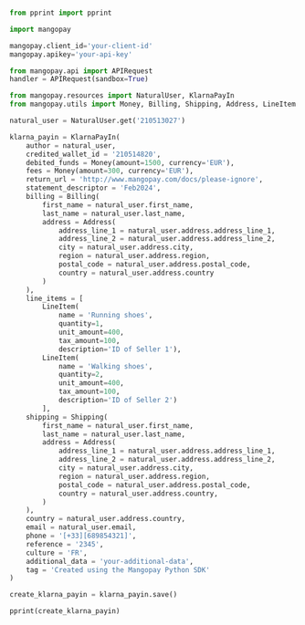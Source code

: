   
```python Python  

from pprint import pprint

import mangopay

mangopay.client_id='your-client-id'
mangopay.apikey='your-api-key'

from mangopay.api import APIRequest
handler = APIRequest(sandbox=True)

from mangopay.resources import NaturalUser, KlarnaPayIn
from mangopay.utils import Money, Billing, Shipping, Address, LineItem

natural_user = NaturalUser.get('210513027')

klarna_payin = KlarnaPayIn(
    author = natural_user,
    credited_wallet_id = '210514820',
    debited_funds = Money(amount=1500, currency='EUR'),
    fees = Money(amount=300, currency='EUR'),
    return_url = 'http://www.mangopay.com/docs/please-ignore',
    statement_descriptor = 'Feb2024',
    billing = Billing(
        first_name = natural_user.first_name,
        last_name = natural_user.last_name,
        address = Address(
            address_line_1 = natural_user.address.address_line_1,
            address_line_2 = natural_user.address.address_line_2,
            city = natural_user.address.city,
            region = natural_user.address.region,
            postal_code = natural_user.address.postal_code,
            country = natural_user.address.country 
        )
    ),
    line_items = [
        LineItem(
            name = 'Running shoes',
            quantity=1,
            unit_amount=400,
            tax_amount=100,
            description='ID of Seller 1'),
        LineItem(
            name = 'Walking shoes',
            quantity=2,
            unit_amount=400,
            tax_amount=100,
            description='ID of Seller 2')
        ],
    shipping = Shipping(
        first_name = natural_user.first_name,
        last_name = natural_user.last_name,
        address = Address(
            address_line_1 = natural_user.address.address_line_1,
            address_line_2 = natural_user.address.address_line_2,
            city = natural_user.address.city,
            region = natural_user.address.region,
            postal_code = natural_user.address.postal_code,
            country = natural_user.address.country,
        )
    ),
    country = natural_user.address.country,
    email = natural_user.email,
    phone = '[+33][689854321]',
    reference = '2345',
    culture = 'FR',
    additional_data = 'your-additional-data',
    tag = 'Created using the Mangopay Python SDK'
)

create_klarna_payin = klarna_payin.save()

pprint(create_klarna_payin)  
```